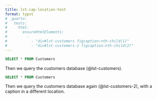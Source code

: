```yaml
---
title: lst-cap-location-test
format: typst
# _quarto:
#   tests:
#     html:
#       ensureHtmlElements:
#         - 
#           - "div#lst-customers figcaption:nth-child(1)"
#           - "div#lst-customers-2 figcaption:nth-child(2)"
---
```


```{#lst-customers .sql lst-cap="Customers _query_"}
SELECT * FROM Customers
```

Then we query the customers database (@lst-customers).


```{#lst-customers-2 .sql lst-cap="Customers _query_" lst-cap-location="bottom"}
SELECT * FROM Customers
```

Then we query the customers database again (@lst-customers-2), with a caption in a different location.
